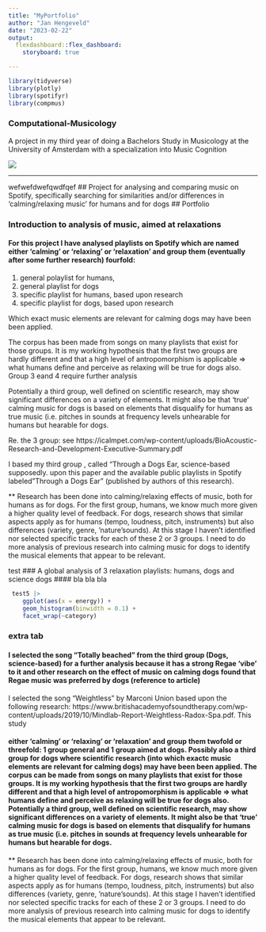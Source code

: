 ```yaml
---
title: "MyPortfolio"
author: "Jan Hengeveld"
date: "2023-02-22"
output: 
  flexdashboard::flex_dashboard:
    storyboard: true

---
```


```r
library(tidyverse)
library(plotly)
library(spotifyr)
library(compmus)
```

### Computational-Musicology

A project in my third year of doing a Bachelors Study in Musicology at the University of Amsterdam with a specialization into Music Cognition


![](Home>MyPortfolio/dog-jamming-out-to-music(1).jpg)


***
wefwefdwefqwdfqef
## Project for analysing and comparing music on Spotify, specifically searching for similarities and/or differences in 'calming/relaxing music' for humans and for dogs 
## Portfolio
 
### Introduction to analysis of music, aimed at relaxations

#### For this project I have analysed playlists on Spotify which are named either 'calming' or 'relaxing' or 'relaxation' and group them (eventually after some further research) fourfold: 
1. general polaylist for humans, 
2. general playlist for dogs
3. specific playlist for humans, based upon research
4. specific playlist for dogs, based upon research

Which exact music elements are relevant for calming dogs may have been been applied. 

The corpus has been made from songs on many playlists that exist for those groups. It is my working hypothesis that the first two groups are hardly different and that a high level of antropomorphism is applicable => what humans define and perceive as relaxing will be true for dogs also. Group 3 eand 4 require further analysis 

Potentially a third group, well defined on scientific research, may show significant differences on a variety of elements. It might also be that 'true' calming music for dogs is based on elements that disqualify for humans as true music (i.e. pitches in sounds at frequency levels unhearable for humans but hearable for dogs. 

Re. the 3 group: see https://icalmpet.com/wp-content/uploads/BioAcoustic-Research-and-Development-Executive-Summary.pdf

I based my third group , called "Through a Dogs Ear, science-based supposedly. upon this paper and the available public playlists in Spotify labeled "Through a Dogs Ear" (published by authors of this research).

** Research has been done into calming/relaxing effects of music, both for humans as for dogs. For the first group, humans, we know much more given a higher quality level of feedback. For dogs, research shows that similar aspects apply as for humans (tempo, loudness, pitch, instruments) but also differences (variety, genre, 'nature'sounds).
At this stage I haven't identified nor selected specific tracks for each of these 2 or 3 groups. I need to do more analysis of previous research into calming music for dogs to identify the musical elements that appear to be relevant.

test
### A global analysis of 3 relaxation playlists: humans, dogs and science dogs
#### bla bla bla

```r

 test5 |>
    ggplot(aes(x = energy)) +
    geom_histogram(binwidth = 0.1) +
    facet_wrap(~category)

```



### extra tab

#### I selected the song "Totally beached" from the third group (Dogs, science-based) for a further analysis because it has a strong Regae 'vibe' to it and other research on the effect of music on calming dogs found that Regae music was preferred by dogs (reference to article) 

I selected the song "Weightless" by Marconi Union based upon the following research:  https://www.britishacademyofsoundtherapy.com/wp-content/uploads/2019/10/Mindlab-Report-Weightless-Radox-Spa.pdf. This study 

#### either 'calming' or 'relaxing' or 'relaxation' and group them twofold or threefold: 1 group general and 1 group aimed at dogs. Possibly also a third group for dogs where scientific research (into which exactc music elements are relevant for calming dogs) may have been been applied. The corpus can be made from songs on many playlists that exist for those groups. It is my working hypothesis that the first two groups are hardly different and that a high level of antropomorphism is applicable => what humans define and perceive as relaxing will be true for dogs also. Potentially a third group, well defined on scientific research, may show significant differences on a variety of elements. It might also be that 'true' calming music for dogs is based on elements that disqualify for humans as true music (i.e. pitches in sounds at frequency levels unhearable for humans but hearable for dogs. 
** Research has been done into calming/relaxing effects of music, both for humans as for dogs. For the first group, humans, we know much more given a higher quality level of feedback. For dogs, research shows that similar aspects apply as for humans (tempo, loudness, pitch, instruments) but also differences (variety, genre, 'nature'sounds).
At this stage I haven't identified nor selected specific tracks for each of these 2 or 3 groups. I need to do more analysis of previous research into calming music for dogs to identify the musical elements that appear to be relevant.
